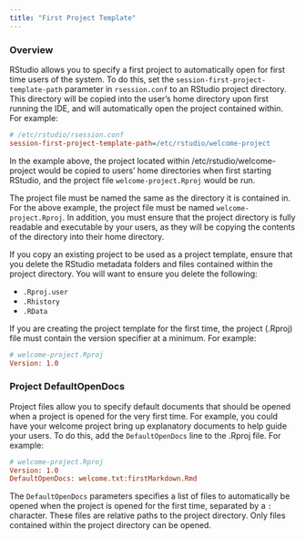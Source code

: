 ```yaml
---
title: "First Project Template"
---
```



### Overview

RStudio allows you to specify a first project to automatically open for first time users of the system. To do this, set the `session-first-project-template-path` parameter in `rsession.conf` to an RStudio project directory. This directory will be copied into the user's home directory upon first running the IDE, and will automatically open the project contained within. For example:

```ini
# /etc/rstudio/rsession.conf
session-first-project-template-path=/etc/rstudio/welcome-project
```

In the example above, the project located within /etc/rstudio/welcome-project would be copied to users' home directories when first starting RStudio, and the project file `welcome-project.Rproj` would be run.

The project file must be named the same as the directory it is contained in. For the above example, the project file must be named `welcome-project.Rproj`. In addition, you must ensure that the project directory is fully readable and executable by your users, as they will be copying the contents of the directory into their home directory.

If you copy an existing project to be used as a project template, ensure that you delete the RStudio metadata folders and files contained within the project directory. You will want to ensure you delete the following:

- `.Rproj.user`
- `.Rhistory`
- `.RData`

If you are creating the project template for the first time, the project (.Rproj) file must contain the version specifier at a minimum. For example:

```ini
# welcome-project.Rproj
Version: 1.0
```

### Project DefaultOpenDocs

Project files allow you to specify default documents that should be opened when a project is opened for the very first time. For example, you could have your welcome project bring up explanatory documents to help guide your users. To do this, add the `DefaultOpenDocs` line to the .Rproj file. For example:

```ini
# welcome-project.Rproj
Version: 1.0
DefaultOpenDocs: welcome.txt:firstMarkdown.Rmd
```

The `DefaultOpenDocs` parameters specifies a list of files to automatically be opened when the project is opened for the first time, separated by a `:` character. These files are relative paths to the project directory. Only files contained within the project directory can be opened.

